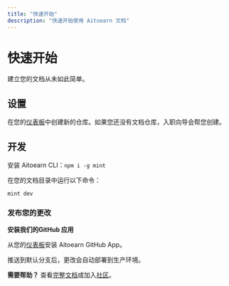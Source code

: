 ```yaml
---
title: "快速开始"
description: "快速开始使用 Aitoearn 文档"
---
```


<UpdatedAt />


# 快速开始

建立您的文档从未如此简单。

## 设置

在您的[仪表板](https://dashboard.aitoearn.com)中创建新的仓库。如果您还没有文档仓库，入职向导会帮您创建。

## 开发

安装 Aitoearn CLI：`npm i -g mint`

在您的文档目录中运行以下命令：

```
mint dev
```

### 发布您的更改

**安装我们的GitHub 应用**

从您的[仪表板](https://dashboard.aitoearn.com/settings/organization/github-app)安装 Aitoearn GitHub App。

推送到默认分支后，更改会自动部署到生产环境。

**需要帮助？** 查看[完整文档](https://aitoearn.com/docs)或加入[社区](https://aitoearn.com/community)。
